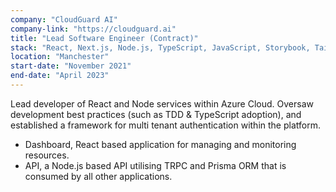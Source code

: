 ```yaml
---
company: "CloudGuard AI"
company-link: "https://cloudguard.ai"
title: "Lead Software Engineer (Contract)"
stack: "React, Next.js, Node.js, TypeScript, JavaScript, Storybook, Tailwind, Azure, Docker"
location: "Manchester"
start-date: "November 2021"
end-date: "April 2023"
---
```


Lead developer of React and Node services within Azure Cloud. Oversaw development best practices (such as TDD & TypeScript adoption), and established a framework for multi tenant authentication within the platform.

- Dashboard, React based application for managing and monitoring resources.
- API, a Node.js based API utilising TRPC and Prisma ORM that is consumed by all other applications.
